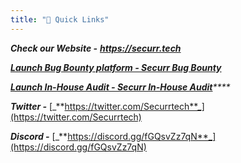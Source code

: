 ```yaml
---
title: "🔗 Quick Links"
---
```


_**Check our Website -**_ [_**https://securr.tech**_ ](https://securr.tech)

[_**Launch Bug Bounty platform - Securr Bug Bounty**_](https://tally.so/r/3XLkpe)

[_**Launch In-House Audit - Securr In-House Audit**_](https://tally.so/r/3EKEp2)_****_





_**Twitter -**_ [_**https://twitter.com/Securrtech**_](https://twitter.com/Securrtech)

_**Discord -**_ [_**https://discord.gg/fGQsvZz7qN**_](https://discord.gg/fGQsvZz7qN)